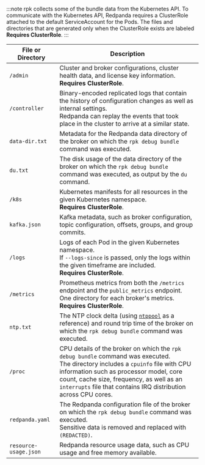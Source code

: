 :::note
rpk collects some of the bundle data from the Kubernetes API.
To communicate with the Kubernetes API, Redpanda requires a ClusterRole attached to the default ServiceAccount for the Pods.
The files and directories that are generated only when the ClusterRole exists are labeled **Requires ClusterRole**.
:::

|File or Directory|Description|
|--|--|
|`/admin`|Cluster and broker configurations, cluster health data, and license key information.<br/>**Requires ClusterRole**.|
| `/controller`|Binary-encoded replicated logs that contain the history of configuration changes as well as internal settings.<br/>Redpanda can replay the events that took place in the cluster to arrive at a similar state.|
|`data-dir.txt`|Metadata for the Redpanda data directory of the broker on which the `rpk debug bundle` command was executed.|
|`du.txt`|The disk usage of the data directory of the broker on which the `rpk debug bundle` command was executed, as output by the `du` command.|
|`/k8s`|Kubernetes manifests for all resources in the given Kubernetes namespace.<br/>**Requires ClusterRole**.|
|`kafka.json`|Kafka metadata, such as broker configuration, topic configuration, offsets, groups, and group commits.|
|`/logs`|Logs of each Pod in the given Kubernetes namespace.<br/>If `--logs-since` is passed, only the logs within the given timeframe are included.<br/>**Requires ClusterRole**.|
|`/metrics`|Prometheus metrics from both the `/metrics` endpoint and the `public_metrics` endpoint.<br/>One directory for each broker's metrics.<br/>**Requires ClusterRole**.|
|`ntp.txt`|The NTP clock delta (using [`ntppool`](https://www.ntppool.org/en/) as a reference) and round trip time of the broker on which the `rpk debug bundle` command was executed.|
|`/proc`|CPU details of the broker on which the `rpk debug bundle` command was executed.<br/>The directory includes a `cpuinfo` file with CPU information such as processor model, core count, cache size, frequency, as well as an `interrupts` file that contains IRQ distribution across CPU cores. |
|`redpanda.yaml`|The Redpanda configuration file of the broker on which the `rpk debug bundle` command was executed.<br/>Sensitive data is removed and replaced with `(REDACTED)`.|
|`resource-usage.json`|Redpanda resource usage data, such as CPU usage and free memory available. |
